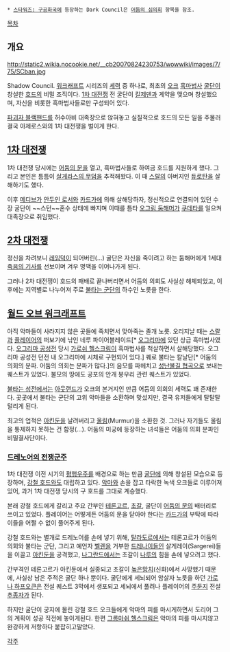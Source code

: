 * [[스타워즈: 구공화국]]에 등장하는 Dark Council은 [[어둠의 심의회]] 항목을 참조.

[[목차]]

== 개요 ==
http://static2.wikia.nocookie.net/__cb20070824230753/wowwiki/images/7/75/SCban.jpg

Shadow Council. [[워크래프트]] 시리즈의 [[월드 오브 워크래프트/세력|세력]] 중 하나로, 최초의 [[오크(워크래프트)|오크]] [[흑마법사(월드 오브 워크래프트)|흑마법사]] [[굴단]]이 창설한 [[호드(워크래프트)|호드]]의 비밀 조직이다. [[워크래프트: 오크와 인간|1차 대전쟁]] 전 굴단이 [[킬제덴]]과 계약을 맺으며 창설했으며, 자신을 비롯한 흑마법사들로만 구성되어 있다.

[[파괴자 블랙핸드]]를 허수아비 대족장으로 앉혀놓고 실질적으로 호드의 모든 일을 주물러 결국 아제로스와의 1차 대전쟁을 벌이게 한다.

== [[워크래프트: 오크와 인간|1차 대전쟁]] ==
1차 대전쟁 당시에는 [[어둠의 문]]을 열고, 흑마법사들로 하여금 호드를 지원하게 했다. 그리고 본인은 틈틈이 [[살게라스의 무덤]]을 추적해왔다. 이 때 [[스랄]]의 아버지인 [[듀로탄]]을 살해하기도 했다.

이후 [[메디브]]가 [[안두인 로서]]와 [[카드가]]에 의해 살해당하자, 정신적으로 연결되어 있던 수장 굴단이 ~~스턴~~혼수 상태에 빠지며 이때를 틈타 [[오그림 둠해머]]가 [[쿠데타]]를 일으켜 대족장으로 취임했다.

== [[워크래프트 2|2차 대전쟁]] ==
정신을 차려보니 [[레임덕]]이 되어버린(...) 굴단은 자신을 죽이려고 하는 둠해머에게 1세대 [[죽음의 기사]]를 선보이며 겨우 명맥을 이어나가게 된다.

그러나 2차 대전쟁이 호드의 패배로 끝나버리면서 어둠의 의회도 사실상 해체되었고, 이후에는 지역별로 나누어져 주로 [[불타는 군단]]의 하수인 노릇을 한다.

== [[월드 오브 워크래프트]] ==
아직 악마들이 사라지지 않은 곳들에 죽치면서 맞아죽는 졸개 노릇. 오리지날 때는 [[스랄]]과 [[플레이어]]의 떠보기에 낚인 네루 파이어블레이드[* [[오그리마]]에 있던 상급 흑마법사였다. [[오그리마 공성전]] 당시 [[가로쉬 헬스크림]]이 흑마법사를 척살하면서 살해당했다. 오그리마 공성전 던전 내 오그리마에 시체로 구현되어 있다.] 퀘로 불타는 칼날단[* 어둠의 의회의 분파. 어둠의 의회는 분파가 많다.]의 음모를 파헤치고 [[성난불길 협곡]]으로 보내는 퀘스트가 있었다. 불모의 땅에도 공포의 안개 봉우리 관련 퀘스트가 있었다. 

[[불타는 성전]]에서는 [[아웃랜드]]가 오크의 본거지인 만큼 어둠의 의회의 세력도 꽤 존재한다. 곳곳에서 불타는 군단의 고위 악마들을 소환하며 맞섰지만, 결국 유저들에게 탈탈탈 털리게 된다.

최고의 업적은 [[아킨둔]]을 날려버리고 [[어둠의 미궁|울림]](Murmur)을 소환한 것. 그러나 자기들도 울림을 통제하지 못하는 건 함정(...). 어둠의 미궁에 등장하는 녀석들은 어둠의 의회 분파인 비밀결사단이다.

=== [[드레노어의 전쟁군주]] ===
1차 대전쟁 이전 시기의 [[평행우주]]를 배경으로 하는 만큼 [[굴단]]에 의해 창설된 모습으로 등장하며, [[강철 호드]]와도 대립하고 있다. [[불타는 군단|악마]]와 손을 잡고 타락한 녹색 오크들로 이루어져 있어, 과거 1차 대전쟁 당시의 구 호드를 그대로 계승했다.

본래 강철 호드에게 갈리고 주요 간부인 [[테론고르]], [[초갈]], 굴단이 [[어둠의 문]]의 배터리로 쓰이고 있었다. 플레이어는 어떻게든 어둠의 문을 닫아야 한다는 [[카드가]]의 부탁에 따라 이들을 어쩔 수 없이 풀어주게 된다.

강철 호드와는 별개로 드레노어를 손에 넣기 위해, [[탈라도르]]에서는 테론고르가 어둠의 의회와 불타는 군단, 그리고 예언자 [[벨렌]]을 거부한 [[드레나이]]들인 살게레이(Sargerei)들을 이끌고 [[아킨둔(드레노어의 전쟁군주)|아킨둔]]을 공격했고, [[나그란드]]에서는 초갈이 [[나루]]의 힘을 손에 넣으려고 했다.

간부격인 테론고르가 아킨둔에서 실종되고 초갈이 [[높은망치]](신화)에서 사망했기 때문에, 사실상 남은 주적은 굴단 하나 뿐이다. 굴단에게 세뇌되어 암살자 노릇을 하던 [[가로나 하프오큰]]은 전설 퀘스트 3막에서 생포되고 세뇌에서 풀려나 플레이어의 [[주둔지]] 전설 [[추종자(월드 오브 워크래프트)|추종자]]가 된다.

하지만 굴단이 궁지에 몰린 강철 호드 오크들에게 악마의 피를 마시게하면서 도리어 그의 계획이 성공 직전에 놓이게된다. 한편 [[그롬마쉬 헬스크림]]은 악마의 피를 마시지않고 완강하게 저항하다 붙잡히고말았다.

[[각주]]
